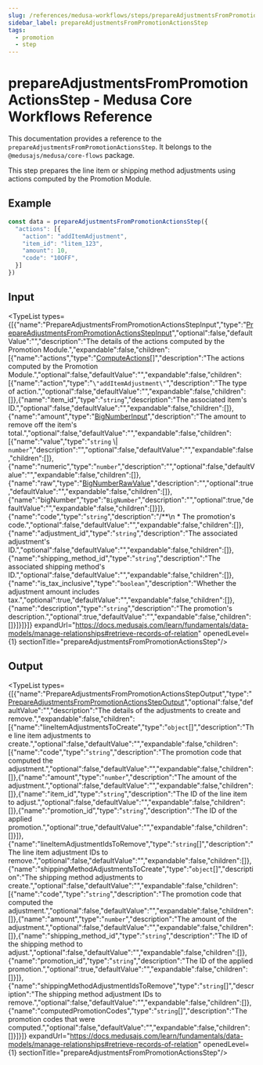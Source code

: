 ```yaml
---
slug: /references/medusa-workflows/steps/prepareAdjustmentsFromPromotionActionsStep
sidebar_label: prepareAdjustmentsFromPromotionActionsStep
tags:
  - promotion
  - step
---
```



# prepareAdjustmentsFromPromotionActionsStep - Medusa Core Workflows Reference

This documentation provides a reference to the `prepareAdjustmentsFromPromotionActionsStep`. It belongs to the `@medusajs/medusa/core-flows` package.

This step prepares the line item or shipping method adjustments using
actions computed by the Promotion Module.

## Example

```ts
const data = prepareAdjustmentsFromPromotionActionsStep({
  "actions": [{
    "action": "addItemAdjustment",
    "item_id": "litem_123",
    "amount": 10,
    "code": "10OFF",
  }]
})
```

## Input

<TypeList types={[{"name":"PrepareAdjustmentsFromPromotionActionsStepInput","type":"[PrepareAdjustmentsFromPromotionActionsStepInput](../../../../interfaces/core_flows.PrepareAdjustmentsFromPromotionActionsStepInput/page.mdx)","optional":false,"defaultValue":"","description":"The details of the actions computed by the Promotion Module.","expandable":false,"children":[{"name":"actions","type":"[ComputeActions](../../../../../promotion/types/promotion.ComputeActions/page.mdx)[]","description":"The actions computed by the Promotion Module.","optional":false,"defaultValue":"","expandable":false,"children":[{"name":"action","type":"`\"addItemAdjustment\"`","description":"The type of action.","optional":false,"defaultValue":"","expandable":false,"children":[]},{"name":"item_id","type":"`string`","description":"The associated item's ID.","optional":false,"defaultValue":"","expandable":false,"children":[]},{"name":"amount","type":"[BigNumberInput](../../../../../promotion/types/promotion.BigNumberInput/page.mdx)","description":"The amount to remove off the item's total.","optional":false,"defaultValue":"","expandable":false,"children":[{"name":"value","type":"`string` \\| `number`","description":"","optional":false,"defaultValue":"","expandable":false,"children":[]},{"name":"numeric","type":"`number`","description":"","optional":false,"defaultValue":"","expandable":false,"children":[]},{"name":"raw","type":"[BigNumberRawValue](../../../../../promotion/types/promotion.BigNumberRawValue/page.mdx)","description":"","optional":true,"defaultValue":"","expandable":false,"children":[]},{"name":"bigNumber","type":"`BigNumber`","description":"","optional":true,"defaultValue":"","expandable":false,"children":[]}]},{"name":"code","type":"`string`","description":"/**\n * The promotion's code.","optional":false,"defaultValue":"","expandable":false,"children":[]},{"name":"adjustment_id","type":"`string`","description":"The associated adjustment's ID.","optional":false,"defaultValue":"","expandable":false,"children":[]},{"name":"shipping_method_id","type":"`string`","description":"The associated shipping method's ID.","optional":false,"defaultValue":"","expandable":false,"children":[]},{"name":"is_tax_inclusive","type":"`boolean`","description":"Whether the adjustment amount includes tax.","optional":true,"defaultValue":"","expandable":false,"children":[]},{"name":"description","type":"`string`","description":"The promotion's description.","optional":true,"defaultValue":"","expandable":false,"children":[]}]}]}]} expandUrl="https://docs.medusajs.com/learn/fundamentals/data-models/manage-relationships#retrieve-records-of-relation" openedLevel={1} sectionTitle="prepareAdjustmentsFromPromotionActionsStep"/>

## Output

<TypeList types={[{"name":"PrepareAdjustmentsFromPromotionActionsStepOutput","type":"[PrepareAdjustmentsFromPromotionActionsStepOutput](../../../../interfaces/core_flows.PrepareAdjustmentsFromPromotionActionsStepOutput/page.mdx)","optional":false,"defaultValue":"","description":"The details of the adjustments to create and remove.","expandable":false,"children":[{"name":"lineItemAdjustmentsToCreate","type":"`object`[]","description":"The line item adjustments to create.","optional":false,"defaultValue":"","expandable":false,"children":[{"name":"code","type":"`string`","description":"The promotion code that computed the adjustment.","optional":false,"defaultValue":"","expandable":false,"children":[]},{"name":"amount","type":"`number`","description":"The amount of the adjustment.","optional":false,"defaultValue":"","expandable":false,"children":[]},{"name":"item_id","type":"`string`","description":"The ID of the line item to adjust.","optional":false,"defaultValue":"","expandable":false,"children":[]},{"name":"promotion_id","type":"`string`","description":"The ID of the applied promotion.","optional":true,"defaultValue":"","expandable":false,"children":[]}]},{"name":"lineItemAdjustmentIdsToRemove","type":"`string`[]","description":"The line item adjustment IDs to remove.","optional":false,"defaultValue":"","expandable":false,"children":[]},{"name":"shippingMethodAdjustmentsToCreate","type":"`object`[]","description":"The shipping method adjustments to create.","optional":false,"defaultValue":"","expandable":false,"children":[{"name":"code","type":"`string`","description":"The promotion code that computed the adjustment.","optional":false,"defaultValue":"","expandable":false,"children":[]},{"name":"amount","type":"`number`","description":"The amount of the adjustment.","optional":false,"defaultValue":"","expandable":false,"children":[]},{"name":"shipping_method_id","type":"`string`","description":"The ID of the shipping method to adjust.","optional":false,"defaultValue":"","expandable":false,"children":[]},{"name":"promotion_id","type":"`string`","description":"The ID of the applied promotion.","optional":true,"defaultValue":"","expandable":false,"children":[]}]},{"name":"shippingMethodAdjustmentIdsToRemove","type":"`string`[]","description":"The shipping method adjustment IDs to remove.","optional":false,"defaultValue":"","expandable":false,"children":[]},{"name":"computedPromotionCodes","type":"`string`[]","description":"The promotion codes that were computed.","optional":false,"defaultValue":"","expandable":false,"children":[]}]}]} expandUrl="https://docs.medusajs.com/learn/fundamentals/data-models/manage-relationships#retrieve-records-of-relation" openedLevel={1} sectionTitle="prepareAdjustmentsFromPromotionActionsStep"/>
